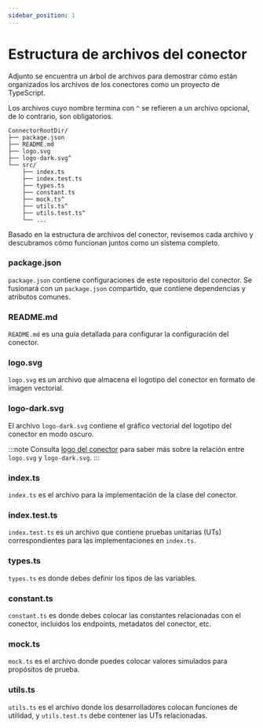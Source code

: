 ```yaml
---
sidebar_position: 1
---
```


# Estructura de archivos del conector

Adjunto se encuentra un árbol de archivos para demostrar cómo están organizados los archivos de los conectores como un proyecto de TypeScript.

Los archivos cuyo nombre termina con `^` se refieren a un archivo opcional, de lo contrario, son obligatorios.

```
ConnectorRootDir/
├── package.json
├── README.md
├── logo.svg
├── logo-dark.svg^
└── src/
    ├── index.ts
    ├── index.test.ts
    ├── types.ts
    ├── constant.ts
    ├── mock.ts^
    ├── utils.ts^
    ├── utils.test.ts^
    └── ...
```

Basado en la estructura de archivos del conector, revisemos cada archivo y descubramos cómo funcionan juntos como un sistema completo.

### package.json

`package.json` contiene configuraciones de este repositorio del conector. Se fusionará con un `package.json` compartido, que contiene dependencias y atributos comunes.

### README.md

`README.md` es una guía detallada para configurar la configuración del conector.

### logo.svg

`logo.svg` es un archivo que almacena el logotipo del conector en formato de imagen vectorial.

### logo-dark.svg

El archivo `logo-dark.svg` contiene el gráfico vectorial del logotipo del conector en modo oscuro.

:::note
Consulta [logo del conector](/connectors/connector-data-structure/#logo) para saber más sobre la relación entre `logo.svg` y `logo-dark.svg`.
:::

### index.ts

`index.ts` es el archivo para la implementación de la clase del conector.

### index.test.ts

`index.test.ts` es un archivo que contiene pruebas unitarias (UTs) correspondientes para las implementaciones en `index.ts`.

### types.ts

`types.ts` es donde debes definir los tipos de las variables.

### constant.ts

`constant.ts` es donde debes colocar las constantes relacionadas con el conector, incluidos los endpoints, metadatos del conector, etc.

### mock.ts

`mock.ts` es el archivo donde puedes colocar valores simulados para propósitos de prueba.

### utils.ts

`utils.ts` es el archivo donde los desarrolladores colocan funciones de utilidad, y `utils.test.ts` debe contener las UTs relacionadas.
